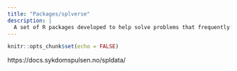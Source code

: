 ```yaml
---
title: "Packages/splverse"
description: |
  A set of R packages developed to help solve problems that frequently occur when performing infectious disease surveillance.
---
```


```r
knitr::opts_chunk$set(echo = FALSE)
```

https://docs.sykdomspulsen.no/spldata/
